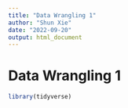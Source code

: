 ```yaml
---
title: "Data Wrangling 1"
author: "Shun Xie"
date: "2022-09-20"
output: html_document
---
```

# Data Wrangling 1
```r
library(tidyverse)
```

